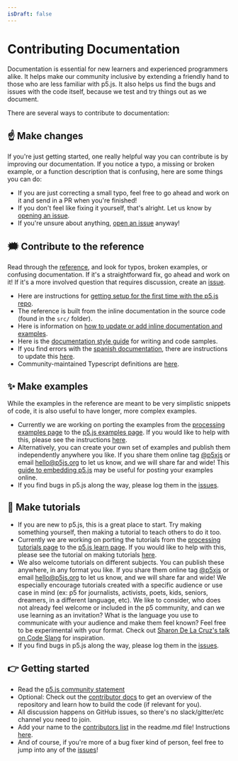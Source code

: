 ```yaml
---
isDraft: false
---
```

# Contributing Documentation

Documentation is essential for new learners and experienced programmers alike. It helps make our community inclusive by extending a friendly hand to those who are less familiar with p5.js. It also helps us find the bugs and issues with the code itself, because we test and try things out as we document.

There are several ways to contribute to documentation:

## ☝️ Make changes

If you're just getting started, one really helpful way you can contribute is by improving our documentation. If you notice a typo, a missing or broken example, or a function description that is confusing, here are some things you can do:

* If you are just correcting a small typo, feel free to go ahead and work on it and send in a PR when you're finished!
* If you don't feel like fixing it yourself, that's alright. Let us know by [opening an issue](https://github.com/processing/p5.js/issues).
* If you're unsure about anything, [open an issue](https://github.com/processing/p5.js/issues) anyway!

## 🗯 Contribute to the reference

Read through the [reference](http://p5js.org/reference/), and look for typos, broken examples, or confusing documentation. If it's a straightforward fix, go ahead and work on it! If it's a more involved question that requires discussion, create an [issue](https://github.com/processing/p5.js/issues/new).

* Here are instructions for [getting setup for the first time with the p5.js repo](./README/).
* The reference is built from the inline documentation in the source code (found in the `src/` folder).
* Here is information on [how to update or add inline documentation and examples](./inline_documentation/).
* Here is the [documentation style guide](./documentation_style_guide/) for writing and code samples.
* If you find errors with the [spanish documentation](http://p5js.org/es), there are instructions to update this [here](https://github.com/processing/p5.js-website#internationalization-i18n-and-structure).
* Community-maintained Typescript definitions are [here](https://github.com/p5-types/p5.ts).

## ✨ Make examples

While the examples in the reference are meant to be very simplistic snippets of code, it is also useful to have longer, more complex examples.

* Currently we are working on porting the examples from the [processing examples page](https://processing.org/examples/) to the [p5.js examples page](http://p5js.org/examples). If you would like to help with this, please see the instructions [here](https://github.com/processing/p5.js-website/blob/main/contributor_docs/Adding_examples/).
* Alternatively, you can create your own set of examples and publish them independently anywhere you like. If you share them online tag [@p5xjs](https://twitter.com/p5xjs) or email [hello@p5js.org](mailto:hello@p5js.org) to let us know, and we will share far and wide! This [guide to embedding p5.js](https://github.com/processing/p5.js/wiki/Embedding-p5.js) may be useful for posting your examples online.
* If you find bugs in p5.js along the way, please log them in the [issues](https://github.com/processing/p5.js/issues).

## 👯 Make tutorials

* If you are new to p5.js, this is a great place to start. Try making something yourself, then making a tutorial to teach others to do it too.
* Currently we are working on porting the tutorials from the [processing tutorials page](https://processing.org/tutorials) to the [p5.js learn page](http://p5js.org/learn). If you would like to help with this, please see the tutorial on making tutorials [here](https://p5js.org/learn/tutorial-guide.html).
* We also welcome tutorials on different subjects. You can publish these anywhere, in any format you like. If you share them online tag [@p5xjs](https://twitter.com/p5xjs) or email [hello@p5js.org](mailto:hello@p5js.org) to let us know, and we will share far and wide! We especially encourage tutorials created with a specific audience or use case in mind (ex: p5 for journalists, activists, poets, kids, seniors, dreamers, in a different language, etc). We like to consider, who does not already feel welcome or included in the p5 community, and can we use learning as an invitation? What is the language you use to communicate with your audience and make them feel known? Feel free to be experimental with your format. Check out [Sharon De La Cruz's talk on Code Slang](https://www.youtube.com/watch?v=CFT6w9NKfCs) for inspiration.
* If you find bugs in p5.js along the way, please log them in the [issues](https://github.com/processing/p5.js/issues).

## 👉 Getting started

* Read the [p5.js community statement](http://p5js.org/community/)
* Optional: Check out the [contributor docs](./README/) to get an overview of the repository and learn how to build the code (if relevant for you).
* All discussion happens on GitHub issues, so there's no slack/gitter/etc channel you need to join.
* Add your name to the [contributors list](https://github.com/processing/p5.js#contributors) in the readme.md file! Instructions [here](https://github.com/processing/p5.js/issues/2309).
* And of course, if you're more of a bug fixer kind of person, feel free to jump into any of the [issues](https://github.com/processing/p5.js/issues)!

